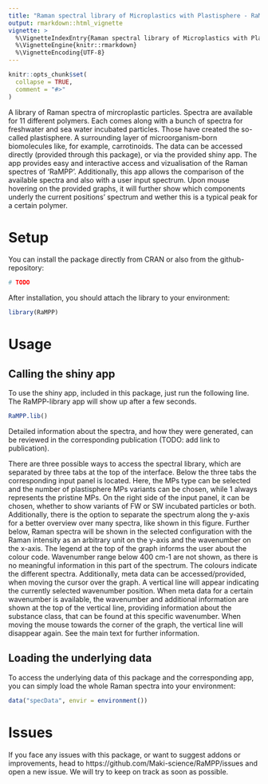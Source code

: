 ```yaml
---
title: "Raman spectral library of Microplastics with Plastisphere - RaMPP"
output: rmarkdown::html_vignette
vignette: >
  %\VignetteIndexEntry{Raman spectral library of Microplastics with Plastisphere - RaMPP}
  %\VignetteEngine{knitr::rmarkdown}
  %\VignetteEncoding{UTF-8}
---
```


```r
knitr::opts_chunk$set(
  collapse = TRUE,
  comment = "#>"
)
```

A library of Raman spectra of mircroplastic particles.
Spectra are available for 11 different polymers. Each comes along with a bunch of
spectra for freshwater and sea water incubated particles. Those have created the
so-called plastisphere. A surrounding layer of microorganism-born biomolecules like,
for example, carrotinoids. The data can be accessed directly (provided through this package),
or via the provided shiny app. The app provides easy and interactive access and
vizualisation of the Raman spectres of 'RaMPP'. Additionally, this app allows the
comparison of the available spectra and also with a user input spectrum. Upon mouse hovering 
on the provided graphs, it will further show which components underly the current positions'
spectrum and wether this is a typical peak for a certain polymer.


# Setup
You can install the package directly from CRAN or also from the github-repository:
```r
# TODO
```

After installation, you should attach the library to your environment:
```r
library(RaMPP)
```

# Usage

## Calling the shiny app
To use the shiny app, included in this package, just run the following line. The RaMPP-library app will show up after a few seconds.
```r
RaMPP.lib()
```

Detailed information about the spectra, and how they were generated, can be reviewed in the corresponding publication (TODO: add link to publication). 

There are three possible ways to access the spectral library, which are separated by three tabs at the top of the interface. Below the three tabs the corresponding input panel is located. Here, the MPs type can be selected and the number of plastisphere MPs variants can be chosen, while 1 always represents the pristine MPs. On the right side of the input panel, it can be chosen, whether to show variants of FW or SW incubated particles or both. Additionally, there is the option to separate the spectrum along the y-axis for a better overview over many spectra, like shown in this figure. Further below, Raman spectra will be shown in the selected configuration with the Raman intensity as an arbitrary unit on the y-axis and the wavenumber on the x-axis. The legend at the top of the graph informs the user about the colour code. Wavenumber range below 400 cm-1 are not shown, as there is no meaningful information in this part of the spectrum. The colours indicate the different spectra. Additionally, meta data can be accessed/provided, when moving the cursor over the graph. A vertical line will appear indicating the currently selected wavenumber position. When meta data for a certain wavenumber is available, the wavenumber and additional information are shown at the top of the vertical line, providing information about the substance class, that can be found at this specific wavenumber. When moving the mouse towards the corner of the graph, the vertical line will disappear again. See the main text for further information.


## Loading the underlying data
To access the underlying data of this package and the corresponding app, you can simply load the whole Raman spectra into your environment:
```r
data("specData", envir = environment())
```



# Issues
If you face any issues with this package, or want to suggest addons or improvements, head to https://github.com/Maki-science/RaMPP/issues and open a new issue. We will try to keep on track as soon as possible.


